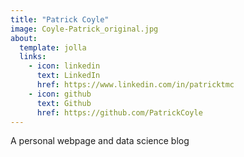 ```yaml
---
title: "Patrick Coyle"
image: Coyle-Patrick_original.jpg
about:
  template: jolla
  links:
    - icon: linkedin
      text: LinkedIn
      href: https://www.linkedin.com/in/patricktmc
    - icon: github
      text: Github
      href: https://github.com/PatrickCoyle
---
```


A personal webpage and data science blog
